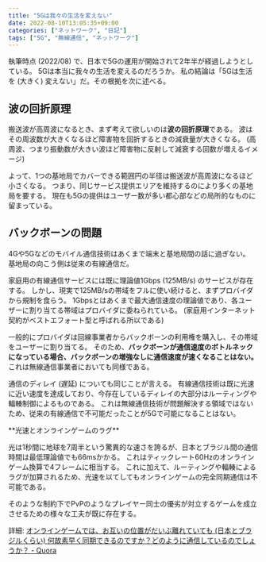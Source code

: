 ```yaml
---
title: "5Gは我々の生活を変えない"
date: 2022-08-10T13:05:35+09:00
categories: ["ネットワーク", "日記"]
tags: ["5G", "無線通信", "ネットワーク"]
---
```



執筆時点 (2022/08) で、日本で5Gの運用が開始されて2年半が経過しようとしている。
5Gは本当に我々の生活を変えるのだろうか。
私の結論は「5Gは生活を (大きく) 変えない」だ。その根拠を次に述べる。

## 波の回折原理

搬送波が高周波になるとき、まず考えて欲しいのは**波の回折原理**である。
波はその周波数が大きくなるほど障害物を回折するときの減衰量が大きくなる。
(高周波、つまり振動数が大きい波ほど障害物に反射して減衰する回数が増えるイメージ)

よって、1つの基地局でカバーできる範囲円の半径は搬送波が高周波になるほど小さくなる。
つまり、同じサービス提供エリアを維持するのにより多くの基地局を要する。
現在も5Gの提供はユーザー数が多い都心部などの局所的なものに留まっている。

## バックボーンの問題

4Gや5Gなどのモバイル通信技術はあくまで端末と基地局間の話に過ぎない。
基地局の向こう側は従来の有線通信だ。

家庭用の有線通信サービスには既に理論値1Gbps (125MB/s) のサービスが存在する。
しかし、現実で125MB/sの帯域をフルに使い続けると、まずプロバイダから規制を食らう。
1Gbpsとはあくまで最大通信速度の理論値であり、各ユーザーに割り当てる帯域はプロバイダに委ねられている。
(家庭用インターネット契約がベストエフォート型と呼ばれる所以である)

一般的にプロバイダは回線事業者からバックボーンの利用権を購入し、その帯域をユーザーに割り当てる。
そのため、**バックボーンが通信速度のボトルネックになっている場合、バックボーンの増強なしに通信速度が速くなることはない。**
これは無線通信事業者においても同様である。

通信のディレイ (遅延) についても同じことが言える。
有線通信技術は既に光速に近い速度を達成しており、今存在しているディレイの大部分はルーティングや輻輳制御によるものである。
これは無線通信技術が問題解決する領域ではないため、従来の有線通信で不可能だったことが5Gで可能になることはない。

<Hint level="info">
**光速とオンラインゲームのラグ**

光は1秒間に地球を7周半という驚異的な速さを誇るが、日本とブラジル間の通信時間は最低理論値でも66msかかる。
これはティックレート60Hzのオンラインゲーム換算で4フレームに相当する。
これに加えて、ルーティングや輻輳によるラグが加算されるため、光速を以てしてもオンラインゲームの完全同期通信は不可能である。

そのような制約下でPvPのようなプレイヤー同士の優劣が対立するゲームを成立させるための様々な工夫が既に存在する。

詳細: [オンラインゲームでは、お互いの位置がだいぶ離れていても (日本とブラジルくらい) 何故素早く同期できるのですか？どのように通信しているのでしょうか？ - Quora](https://jp.quora.com/%E3%82%AA%E3%83%B3%E3%83%A9%E3%82%A4%E3%83%B3%E3%82%B2%E3%83%BC%E3%83%A0%E3%81%A7%E3%81%AF-%E3%81%8A%E4%BA%92%E3%81%84%E3%81%AE%E4%BD%8D%E7%BD%AE%E3%81%8C%E3%81%A0%E3%81%84%E3%81%B6%E9%9B%A2%E3%82%8C%E3%81%A6)

</Hint>
